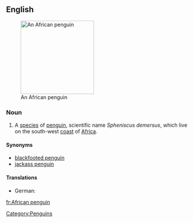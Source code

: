 ==English==
{{wikipedia}}
[[Image:508px-African.penguin.bristol.750pix (Pingstone).jpg|200px|thumb|right|An African penguin]]

===Noun===
{{en-noun|sg=[[African]] [[penguin]]}}

# A [[species]] of [[penguin]], scientific name ''Spheniscus demersus'', which live on the south-west [[coast]] of [[Africa]].

====Synonyms====
*[[blackfooted penguin]]
*[[jackass penguin]]

====Translations====
* German: {{t-|de|Brillenpinguin|m}}
[[Category:Penguins]]

[[fr:African penguin]]